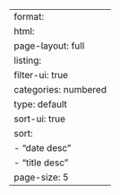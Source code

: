 ---
format: 
  html:
    page-layout: full
listing:
  filter-ui: true
  categories: numbered
  type: default
  sort-ui: true
  sort:
  - "date desc"
  - "title desc"
  page-size: 5
---